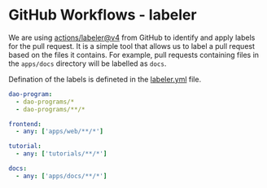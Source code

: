 # GitHub Workflows - labeler

We are using [actions/labeler@v4](https://github.com/actions/labeler) from GitHub to identify and apply labels for the pull request. It is a simple tool that allows us to label a pull request based on the files it contains. For example, pull requests containing files in the `apps/docs` directory will be labelled as `docs`.

Defination of the labels is defineted in the [labeler.yml](https://github.com/TheBuilderDAO/kafe/blob/dev/.github/workflows/labeler.yaml) file.

```yaml
dao-program:
  - dao-programs/*
  - dao-programs/**/*

frontend:
  - any: ['apps/web/**/*']

tutorial:
  - any: ['tutorials/**/*']

docs:
  - any: ['apps/docs/**/*']
```
